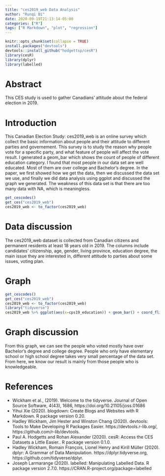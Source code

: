 ```yaml
---
title: "ces2019_web Data Analysis"
author: "Runqi Bi"
date: 2020-09-19T21:13:14-05:00
categories: ["R"]
tags: ["R Markdown", "plot", "regression"]
---
```


```r
knitr::opts_chunk$set(collapse = TRUE)
install.packages("devtools")
devtools::install_github("hodgettsp/cesR")
library(cesR)
library(dplyr)
library(labelled)
```

# Abstract
This CES study is used to gather Canadians' attitude about the federal election in 2019.

# Introduction
This Canadian Election Study: ces2019_web is an online survey which collect the basic information about people and their attitude to different parties and governement. This survey is to study the reason why people vote for a specific party, and what feature of people will affect the vote result.
I generated a geom_bar which shows the count of people of different education category. I found that most people in our data set are well educated. Most of them are over college and Bachelor's degree.
In the paper, we first showed how we get the data, then we discussed the data set we use, and finally we did data analysis using ggplot and discussed the graph we generated. The weakness of this data set is that there are too many data with NA, which is meaningless.


```r
get_cescodes()
get_ces("ces2019_web")
ces2019_web <- to_factor(ces2019_web)
```

# Data discussion
The ces2019_web dataset is collected from Canadian citizens and permanent residents at least 18 years old in 2019. The columns include candidates' citizenship, age, gender, living province, education degree, the main issue they are interested in, different attitude to parties about some issues, voting plan.

# Graph
```r
get_cescodes()
get_ces("ces2019_web")
ces2019_web <- to_factor(ces2019_web)
library("tidyverse")
ces2019_web %>% ggplot(aes(x=cps19_education)) + geom_bar() + coord_flip()
```

# Graph discussion
From this graph, we can see the people who voted mostly have over Bachelor's degree and college degree. People who only have elementary school or high school degree takes very small percentage of the data set. From here, we know our result is mainly from those people who is knowledgeable.


# References
- Wickham et al., (2019). Welcome to the tidyverse. Journal of Open
  Source Software, 4(43), 1686, https://doi.org/10.21105/joss.01686
- Yihui Xie (2020). blogdown: Create Blogs and Websites with R Markdown.
  R package version 0.20.
- Hadley Wickham, Jim Hester and Winston Chang (2020). devtools: Tools
  to Make Developing R Packages Easier. https://devtools.r-lib.org/,
  https://github.com/r-lib/devtools.
- Paul A. Hodgetts and Rohan Alexander (2020). cesR: Access the CES
  Datasets a Little Easier.. R package version 0.1.0.
- Hadley Wickham, Romain François, Lionel Henry and Kirill Müller
  (2020). dplyr: A Grammar of Data Manipulation.
  https://dplyr.tidyverse.org, https://github.com/tidyverse/dplyr.
- Joseph Larmarange (2020). labelled: Manipulating Labelled Data. R
  package version 2.7.0. https://CRAN.R-project.org/package=labelled
